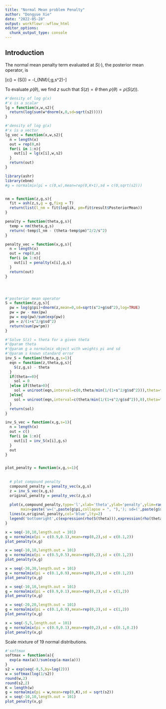 ```yaml
---
title: "Normal Mean problem Penalty"
author: "Dongyue Xie"
date: "2022-05-28"
output: workflowr::wflow_html
editor_options:
  chunk_output_type: console
---
```


## Introduction

The normal mean penalty term evaluated at $S(\cdot)$, the posterior mean operator, is 

\[c(\theta) = \rho(S(\theta)) = -l_{NM}(\theta;g,s^2)-\frac{(\theta-S_{g,s}(\theta))^2}{2s^2}\]

To evaluate $\rho(\theta)$, we find $z$ such that $S(z) = \theta$ then $\rho(\theta) = \rho(S(z))$.

```r
#'density of log g(x)
#'x is a scalar
lg = function(x,w,s2){
  return(log(sum(w*dnorm(x,0,sd=sqrt(s2)))))
}

#'density of log g(x)
#'x is a vector
lg_vec = function(x,w,s2){
  n = length(x)
  out = rep(0,n)
  for(i in 1:n){
    out[i] = lg(x[i],w,s2)
  }
  return(out)
}
```

```r
library(ashr)
library(ebnm)
#g = normalmix(pi = c(0,w),mean=rep(0,K+1),sd = c(0,sqrt(s2)))


nm = function(z,g,s){
  fit = ash(z,s,g = g,fixg = T)
  return(list(l_nm = fit$loglik, pm=fit$result$PosteriorMean))
}

penalty = function(theta,g,s){
  temp = nm(theta,g,s)
  return(-temp$l_nm - (theta-temp$pm)^2/2/s^2)
}

penalty_vec = function(x,g,s){
  n = length(x)
  out = rep(0,n)
  for(i in 1:n){
    out[i] = penalty(x[i],g,s)
  }
  return(out)
}




#'posterior mean operator
S = function(z,g,s){
  pw = log(g$pi)+dnorm(z,mean=0,sd=sqrt(s^2+g$sd^2),log=TRUE)
  pw = pw - max(pw)
  pw = exp(pw)/sum(exp(pw))
  pm = z/(1+s^2/g$sd^2)
  return(sum(pw*pm))
}

#'Solve S(z) = theta for a given theta
#'@param theta 
#'@param g a normalmix object with weights pi and sd
#'@param s known standard error
inv_S = function(theta,g,s=1){
  eqn = function(z,theta,g,s){
    S(z,g,s) - theta
  }
  if(theta==0){
    sol = 0
  }else if(theta>0){
    sol = uniroot(eqn,interval=c(0,theta/min(1/(1+s^2/g$sd^2))),theta=theta,g=g,s=s)$root
  }else{
    sol = uniroot(eqn,interval=c(theta/min(1/(1+s^2/g$sd^2)),0),theta=theta,g=g,s=s)$root
  }
  return(sol)
}

inv_S_vec = function(x,g,s=1){
  n = length(x)
  out = c()
  for(i in 1:n){
    out[i] = inv_S(x[i],g,s)
  }
  out
}


plot_penalty = function(x,g,s=1){
  
  
  # plot compound penalty
  compound_penalty = penalty_vec(x,g,s)
  z = inv_S_vec(x,g,s)
  original_penalty = penalty_vec(z,g,s)
  
  plot(x,compound_penalty,type='l',xlab='theta',ylab='penalty',ylim=range(c(compound_penalty,original_penalty)),
       main=paste('w=(',paste(g$pi,collapse = ", "),'); sd=(',paste(g$sd,collapse = ", "),')',sep=''))
  lines(x,original_penalty,col='blue',lty=2)
  legend('bottomright',c(expression(rho(S(theta))),expression(rho(theta))),lty=c(1,2),col=c(1,'blue'))
}

```

```r
x = seq(-10,10,length.out = 101)
g = normalmix(pi = c(0.9,0.1),mean=rep(0,2),sd = c(0.1,2))
plot_penalty(x,g)
```

```r
x = seq(-10,10,length.out = 101)
g = normalmix(pi = c(0.5,0.5),mean=rep(0,2),sd = c(0.1,2))
plot_penalty(x,g)
```

```r
x = seq(-30,30,length.out = 101)
g = normalmix(pi = c(0.1,0.9),mean=rep(0,2),sd = c(0.1,2))
plot_penalty(x,g)
```

```r
x = seq(-10,10,length.out = 101)
g = normalmix(pi = c(0.9,0.1),mean=rep(0,2),sd = c(1,2))
plot_penalty(x,g)
```

```r
x = seq(-20,20,length.out = 101)
g = normalmix(pi = c(0.1,0.9),mean=rep(0,2),sd = c(1,2))
plot_penalty(x,g)
```

```r
x = seq(-5,5,length.out = 101)
g = normalmix(pi = c(0.9,0.1),mean=rep(0,2),sd = c(0.1,0.2))
plot_penalty(x,g)
```

Scale mixture of 19 normal distributions.

```r
#'softmax
softmax = function(a){
  exp(a-max(a))/sum(exp(a-max(a)))
}
s2 = exp(seq(-8,5,by=log(2)))
w = softmax(log(1/s2))
round(w,2)
round(s2,2)
K = length(w)
g = normalmix(pi = w,mean=rep(0,K),sd = sqrt(s2))
x = seq(-10,10,length.out = 101)
plot_penalty(x,g)
```

